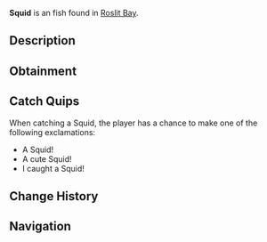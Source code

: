 {{FishInfobox
|image          = Squid.png
|rarity         = Unusual
|sea            = First Sea
|location       = [[Roslit Bay]]
|sublocation    = 
|sources        = Carbon Crate, Fishing Rod
|radar_location = 
|xp             = 95
|weather        = Foggy
|time           = Night
|season         = Winter
|bait           = Shrimp
|base_weight    = 2.5
|base_value     = 140
|weight_range   = 2
|base_chance    = 25
|base_resil     = 45
}}
'''Squid''' is an {{Rarity|Unusual}} fish found in [[Roslit Bay]].

== Description ==
{{Description|Squids can be found best at night in the surrounding ocean of Roslit Bay. Squids are rapid swimmers and largely locate their prey by sight. Squids are extremely intelligent and can even hunt in cooperative groups.|Bestiary Entry}}

== Obtainment ==
{{Description|Best found at night in ocean near Roslit Bay.|Bestiary Hint}}
{{Fish Availability|
Roslit Bay/Clam Abundance
Roslit Bay/Surrounding Ocean
|top_rods      = 
Krampus's Rod\101454.77\123895.69;
Magma Rod\96283.89\117581.05;
Plastic Rod\88686.29\108302.29;
Leviathan's Fang Rod\82328.65\88055.46;
Trident Rod\74114.91\85761.18;
Flimsy Rod\69927.54\158914.61;
Buddy Bond Rod\65881.25\95817.25;
Training Rod\50640.28\166195.45;
Fast Rod\70534.69\113883.34;
Free Spirit Rod\73032.71\84508.93;
Ethereal Prism Rod\68220.14\77716.09;
Astralhook Rod\68211.1\100572.48;
No-Life Rod\67111.93\66978.67;
Seraphic Rod\66567.98\63617;
Challenger's Rod\64058.19\62849.36;
Rod Of The Forgotten Fang\62370.55\61863.31;
Blazebringer Rod\59319\60657.59;
Rod Of The Depths\56325.84\57246.52;
Zeus Rod\55896.19\57257.02;
Verdant Shear Rod\55357.2\57312.24;
Rod Of The Exalted One\54804.03\58630.09;
Depthseeker Rod\50815.39\53147.22;
Avalanche Rod\45861.99\48152.75;
Volcanic Rod\43555.02\45284.19;
Steady Rod\21629.85\16963.93
|recommended   = Trident Rod
}}

== Catch Quips ==
When catching a Squid, the player has a chance to make one of the following exclamations:
* A Squid!
* A cute Squid!
* I caught a Squid!

== Change History ==
{{Change History|{{subst:Current Version}}}}

== Navigation ==
{{Fish Navbox|Roslit Bay}}
